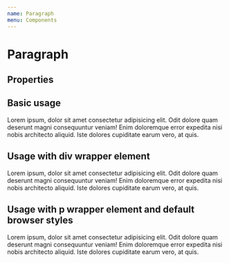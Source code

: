 ```yaml
---
name: Paragraph
menu: Components
---
```



# Paragraph

## Properties

<Props of={Paragraph} />

## Basic usage

<Playground>
    <Paragraph>
        Lorem ipsum, dolor sit amet consectetur adipisicing elit. Odit dolore
        quam deserunt magni consequuntur veniam! Enim doloremque error expedita
        nisi nobis architecto aliquid. Iste dolores cupiditate earum vero, at
        quis.
    </Paragraph>
</Playground>

## Usage with div wrapper element

<Playground>
    <Paragraph as="div">
        Lorem ipsum, dolor sit amet consectetur adipisicing elit. Odit dolore
        quam deserunt magni consequuntur veniam! Enim doloremque error expedita
        nisi nobis architecto aliquid. Iste dolores cupiditate earum vero, at
        quis.
    </Paragraph>
</Playground>

## Usage with p wrapper element and default browser styles

<Playground>
    <Paragraph as="p" marginAll="default">
        Lorem ipsum, dolor sit amet consectetur adipisicing elit. Odit dolore
        quam deserunt magni consequuntur veniam! Enim doloremque error expedita
        nisi nobis architecto aliquid. Iste dolores cupiditate earum vero, at
        quis.
    </Paragraph>
</Playground>
